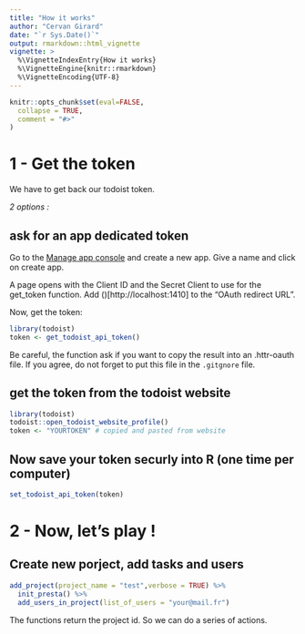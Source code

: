 ```yaml
---
title: "How it works"
author: "Cervan Girard"
date: "`r Sys.Date()`"
output: rmarkdown::html_vignette
vignette: >
  %\VignetteIndexEntry{How it works}
  %\VignetteEngine{knitr::rmarkdown}
  %\VignetteEncoding{UTF-8}
---
```


```r
knitr::opts_chunk$set(eval=FALSE,
  collapse = TRUE,
  comment = "#>"
)
```

# 1 -  Get the token

We have to get back our todoist token.

*2 options :*

## ask for an app dedicated token


Go to the [Manage app console](https://developer.todoist.com/appconsole.html) and create a new app. Give a name and click on create app. 

A page opens with the Client ID and the Secret Client to use for the get_token function. Add ()[http://localhost:1410] to the "OAuth redirect URL".

Now, get the token: 
```r
library(todoist)
token <- get_todoist_api_token()
```



Be careful, the function ask if you want to copy the result into an .httr-oauth file. If you agree, do not forget to put this file in the `.gitgnore` file.

## get the token from the todoist website
```r
library(todoist)
todoist::open_todoist_website_profile()
token <- "YOURTOKEN" # copied and pasted from website
```


## Now save your token securly into R (one time per computer)


```r
set_todoist_api_token(token)
```



# 2 - Now, let's play !

## Create new porject, add tasks and users

```r
add_project(project_name = "test",verbose = TRUE) %>%
  init_presta() %>%
  add_users_in_project(list_of_users = "your@mail.fr")
```

The functions return the project id. So we can do a series of actions.
